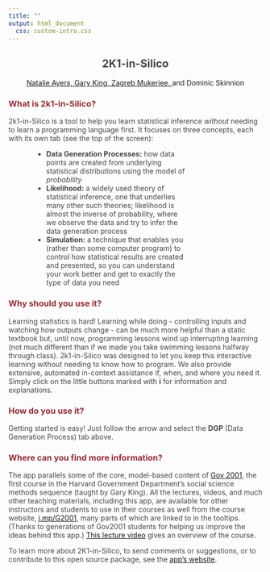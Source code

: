 ```yaml
---
title: ""
output: html_document
  css: custom-intro.css
---
```



<div class = "header">
<center><h2 style = "color:#474444;"><b>2K1-in-Silico</b></h2>
<p><a target="_blank" href="https://natalie-ayers.github.io/home/">Natalie Ayers, </a><a target="_blank" href="https://GaryKing.org">Gary King, </a><a target="_blank" href="https://politicalscience.yale.edu/people/zagreb-mukerjee">Zagreb Mukerjee, </a>and Dominic Skinnion</p></center>
</div>

<p> </p>
<h3 style="color:#9A2B35;">What is 2k1-in-Silico?</h4>

<p style = "color:#474444;">2k1-in-Silico is a tool to help you learn statistical inference <i>without</i> needing to learn a programming language first. It focuses on three concepts, each with its own tab (see the top of the screen):
<ul style = "padding-left:75px; padding-right:150px;color:#474444;">
  <li><b>Data Generation Processes:</b> how data points are created from underlying statistical distributions using the model of <em>probability</em></li>
  <li><b>Likelihood:</b> a widely used theory of statistical inference, one that underlies many other such theories; likelihood is almost the inverse of probability, where we observe the data and try to infer the data generation process</li>
  <li><b>Simulation:</b> a technique that enables you (rather than some computer program) to control how statistical results are created and presented, so you can understand your work better and get to exactly the type of data you need</li>
</ul>
</p>

<h3 style="color:#9A2B35;">Why should you use it?</h4>

<p style = "color:#474444;">Learning statistics is hard! Learning while doing - controlling inputs and watching how outputs change - can be much more helpful than a static textbook but, until now, programming lessons wind up interrupting learning (not much different than if we made you take swimming lessons halfway through class). 2k1-in-Silico was designed to let you keep this interactive learning without needing to know how to program. We also provide extensive, automated in-context assistance if, when, and where you need it. Simply click on the little buttons marked with <b>i</b>  for information and explanations.</p>

<h3 style="color:#9A2B35;">How do you use it?</h4>

<p style = "color:#474444;"> Getting started is easy! Just follow the arrow and select the <b>DGP</b> (Data Generation Process) tab above. </p>


<h3 style="color:#9A2B35;">Where can you find more information?</h4>

<p style = "color:#474444;">The app parallels some of the core, model-based content of <a target="_blank" href="https://projects.iq.harvard.edu/gov2001/">Gov 2001</a>, the first course in the Harvard Government Department's social science methods sequence (taught by Gary King). All the lectures, videos, and much other teaching materials, including this app, are available for other instructors and students to use in their courses as well from the course website, <a target="_blank" href="https://projects.iq.harvard.edu/gov2001/">j.mp/G2001</a>, many parts of which are linked to in the tooltips. (Thanks to generations of Gov2001 students for helping us improve the ideas behind this app.) <a target="_blank" href="https://youtu.be/qs2uCuDL2OQ?t=2416">This lecture video</a> gives an overview of the course.
</p>

<p style = "color:#474444;">To learn more about 2K1-in-Silico, to send comments or suggestions, or to contribute to this open source package, see the <a target="_blank"  href = "https://projects.iq.harvard.edu/2k1-in-silico/home">app's website</a>.</p>



